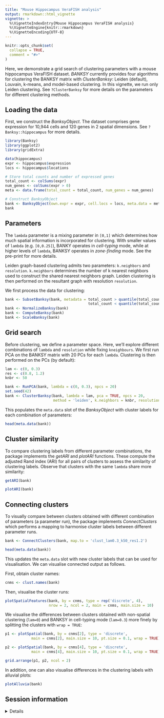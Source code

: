 ```yaml
---
title: "Mouse Hippocampus VeraFISH analysis"
output: rmarkdown::html_vignette
vignette: >
  %\VignetteIndexEntry{Mouse Hippocampus VeraFISH analysis}
  %\VignetteEngine{knitr::rmarkdown}
  %\VignetteEncoding{UTF-8}
---
```


```r
knitr::opts_chunk$set(
  collapse = TRUE,
  comment = "#>"
)
```

Here, we demonstrate a grid search of clustering parameters with a mouse 
hippocampus VeraFISH dataset. *BANKSY* currently provides four algorithms for 
clustering the BANKSY matrix with *ClusterBanksy*: Leiden (default), Louvain,
k-means, and model-based clustering. In this vignette, we run only Leiden 
clustering. See `?ClusterBanksy` for more details on the parameters for
different clustering methods.

## Loading the data

First, we construct the *BanksyObject*. The dataset comprises gene expression 
for 10,944 cells and 120 genes in 2 spatial dimensions. See 
`?Banksy::hippocampus` for more details.

```r
library(Banksy)
library(ggplot2)
library(gridExtra)

data(hippocampus)
expr <- hippocampus$expression
locs <- hippocampus$locations

# Store total counts and number of expressed genes
total_count <- colSums(expr)
num_genes <- colSums(expr > 0)
meta <- data.frame(total_count = total_count, num_genes = num_genes)

# Construct BanksyObject
bank <- BanksyObject(own.expr = expr, cell.locs = locs, meta.data = meta)
bank
```

## Parameters

The `lambda` parameter is a mixing parameter in `[0,1]` which 
determines how much spatial information is incorporated for clustering. With 
smaller values of `lambda` (e.g. `[0,0.25]`), BANKY operates in 
*cell-typing* mode, while at higher levels of `lambda`, BANKSY operates in 
*zone-finding* mode. See the pre-print for more details.

Leiden graph-based clustering admits two parameters: `k.neighbors` and 
`resolution`. `k.neighbors` determines the number of k nearest neighbors used to
construct the shared nearest neighbors graph. Leiden clustering is then 
performed on the resultant graph with resolution `resolution`.

We first process the data for clustering:

```r
bank <- SubsetBanksy(bank, metadata = total_count > quantile(total_count, 0.05) &
                                      total_count < quantile(total_count, 0.98))
bank <- NormalizeBanksy(bank)
bank <- ComputeBanksy(bank)
bank <- ScaleBanksy(bank)
```

## Grid search

Before clustering, we define a parameter space. Here, we'll explore different 
combinations of `lambda` and `resolution` while fixing `kneighbours`. We first
run PCA on the BANKSY matrix with 20 PCs for each `lambda`. Clustering is then
performed on the PCs (by default):

```r
lam <- c(0, 0.3)
res <- c(0.8, 1.2)
knbr <- 50

bank <- RunPCA(bank, lambda = c(0, 0.3), npcs = 20)
set.seed(42)
bank <- ClusterBanksy(bank, lambda = lam, pca = TRUE, npcs = 20, 
                      method = 'leiden', k.neighbors = knbr, resolution = res)
```

This populates the `meta.data` slot of the *BanksyObject* with cluster labels
for each combination of parameters:

```r
head(meta.data(bank))
```

## Cluster similarity

To compare clustering labels from different parameter combinations, the package
implements the *getARI* and *plotARI* functions. These compute the adjusted 
Rand index (ARI) for all pairs of clusters to assess the similarity of 
clustering labels. Observe that clusters with the same `lambda` share more
similarity:

```r
getARI(bank)

plotARI(bank) 
```

## Connecting clusters

To visually compare between clusters obtained with different combination of 
parameters (a parameter run), the package implements *ConnectClusters* which
performs a mapping to harmonise cluster labels between different parameter runs.

```r
bank <- ConnectClusters(bank, map.to = 'clust_lam0.3_k50_res1.2')

head(meta.data(bank))
```

This updates the `meta.data` slot with new cluster labels that can be used for 
visualisation. We can visualise connected output as follows.

First, obtain cluster names:

```r
cnms <- clust.names(bank)
```

Then, visualise the cluster runs:

```r
plotSpatialFeatures(bank, by = cnms, type = rep('discrete', 4), 
                    nrow = 2, ncol = 2, main = cnms, main.size = 10)
```

We visualise the differences between clusters obtained with non-spatial 
clustering (`lam=0`) and BANKSY in cell-typing mode (`lam=0.3`) more finely by 
splitting the clusters with `wrap = TRUE`:

```r
p1 <- plotSpatial(bank, by = cnms[2], type = 'discrete', 
            main = cnms[2], main.size = 10, pt.size = 0.1, wrap = TRUE)

p2 <- plotSpatial(bank, by = cnms[4], type = 'discrete', 
            main = cnms[4], main.size = 10, pt.size = 0.1, wrap = TRUE)

grid.arrange(p1, p2, ncol = 2)
```

In addition, one can also visualise differences in the clustering labels with
alluvial plots:

```r
plotAlluvia(bank)
```

## Session information

<details>

```r
sessionInfo()
```

</details>

